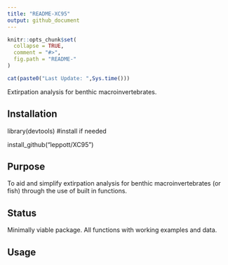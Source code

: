 ```yaml
---
title: "README-XC95"
output: github_document
---
```


<!-- README.md is generated from README.Rmd. Please edit that file -->

```r
knitr::opts_chunk$set(
  collapse = TRUE,
  comment = "#>",
  fig.path = "README-"
)
```

```r
cat(paste0("Last Update: ",Sys.time()))
```

Extirpation analysis for benthic macroinvertebrates.

Installation
------------
library(devtools)  #install if needed

install_github("leppott/XC95")

Purpose
------------
To aid and simplify extirpation analysis for benthic macroinvertebrates (or fish) through the use of built in functions.

Status
------------
Minimally viable package. All functions with working examples and data.


Usage
------------


